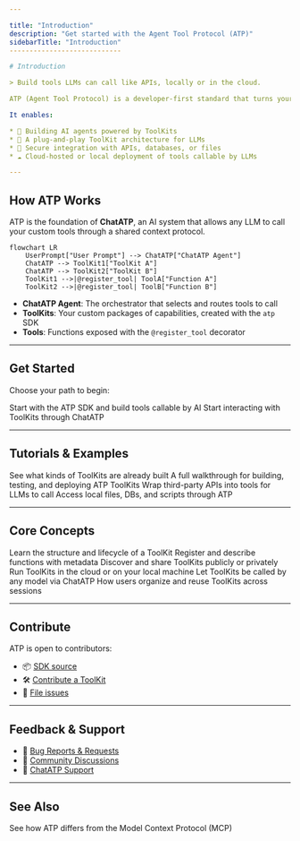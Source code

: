 ```yaml
---

title: "Introduction"
description: "Get started with the Agent Tool Protocol (ATP)"
sidebarTitle: "Introduction"
----------------------------

# Introduction

> Build tools LLMs can call like APIs, locally or in the cloud.

ATP (Agent Tool Protocol) is a developer-first standard that turns your functions into tools LLMs can call via ChatATP. Think of ATP as the **SDK + runtime** for deploying capabilities to your AI assistant or agent.

It enables:

* 🧠 Building AI agents powered by ToolKits
* 🔌 A plug-and-play ToolKit architecture for LLMs
* 🔐 Secure integration with APIs, databases, or files
* ☁️ Cloud-hosted or local deployment of tools callable by LLMs

---
```


## How ATP Works

ATP is the foundation of **ChatATP**, an AI system that allows any LLM to call your custom tools through a shared context protocol.

```mermaid
flowchart LR
    UserPrompt["User Prompt"] --> ChatATP["ChatATP Agent"]
    ChatATP --> ToolKit1["ToolKit A"]
    ChatATP --> ToolKit2["ToolKit B"]
    ToolKit1 -->|@register_tool| ToolA["Function A"]
    ToolKit2 -->|@register_tool| ToolB["Function B"]
```

* **ChatATP Agent**: The orchestrator that selects and routes tools to call
* **ToolKits**: Your custom packages of capabilities, created with the `atp` SDK
* **Tools**: Functions exposed with the `@register_tool` decorator

---

## Get Started

Choose your path to begin:

<CardGroup cols={2}>
  <Card title="Build a ToolKit" icon="rocket" href="/quickstart/toolkit">
    Start with the ATP SDK and build tools callable by AI
  </Card>

  <Card title="Use ChatATP" icon="message" href="/quickstart/user">
    Start interacting with ToolKits through ChatATP
  </Card>
</CardGroup>

---

## Tutorials & Examples

<CardGroup cols={2}>
  <Card title="Example ToolKits" icon="grid" href="/examples">
    See what kinds of ToolKits are already built
  </Card>

  <Card title="ToolKit Workshop (2hr Video)" icon="person-chalkboard" href="https://www.youtube.com/watch?v=kQmXtrmQ5Zg">
    A full walkthrough for building, testing, and deploying ATP ToolKits
  </Card>

  <Card title="Using APIs with ATP" icon="network-wired" href="/tutorials/api-tools">
    Wrap third-party APIs into tools for LLMs to call
  </Card>

  <Card title="Building Local Tools" icon="wrench" href="/tutorials/local-tools">
    Access local files, DBs, and scripts through ATP
  </Card>
</CardGroup>

---

## Core Concepts

<CardGroup cols={2}>
  <Card title="What is a ToolKit?" icon="box" href="/docs/concepts/toolkit">
    Learn the structure and lifecycle of a ToolKit
  </Card>

  <Card title="Tools and Decorators" icon="code" href="/docs/concepts/tools">
    Register and describe functions with metadata
  </Card>

  <Card title="ToolKit Store" icon="store" href="/docs/concepts/store">
    Discover and share ToolKits publicly or privately
  </Card>

  <Card title="Deployments" icon="cloud" href="/docs/concepts/deployments">
    Run ToolKits in the cloud or on your local machine
  </Card>

  <Card title="LLM Integration" icon="robot" href="/docs/concepts/integration">
    Let ToolKits be called by any model via ChatATP
  </Card>

  <Card title="ToolKit Collection" icon="layer-group" href="/docs/concepts/collection">
    How users organize and reuse ToolKits across sessions
  </Card>
</CardGroup>

---

## Contribute

ATP is open to contributors:

* 📦 [SDK source](https://github.com/agenttoolprotocol/atp-sdk)
* 🛠️ [Contribute a ToolKit](/development/contributing)
* 🔧 [File issues](https://github.com/agenttoolprotocol)

---

## Feedback & Support

* 🐛 [Bug Reports & Requests](https://github.com/agenttoolprotocol)
* 💬 [Community Discussions](https://github.com/orgs/agenttoolprotocol/discussions)
* 🧠 [ChatATP Support](https://chatatp.ai/support)

---

## See Also

<Card title="Compare with MCP" icon="circle-nodes" href="/docs/atp-vs-mcp">
  See how ATP differs from the Model Context Protocol (MCP)
</Card>
